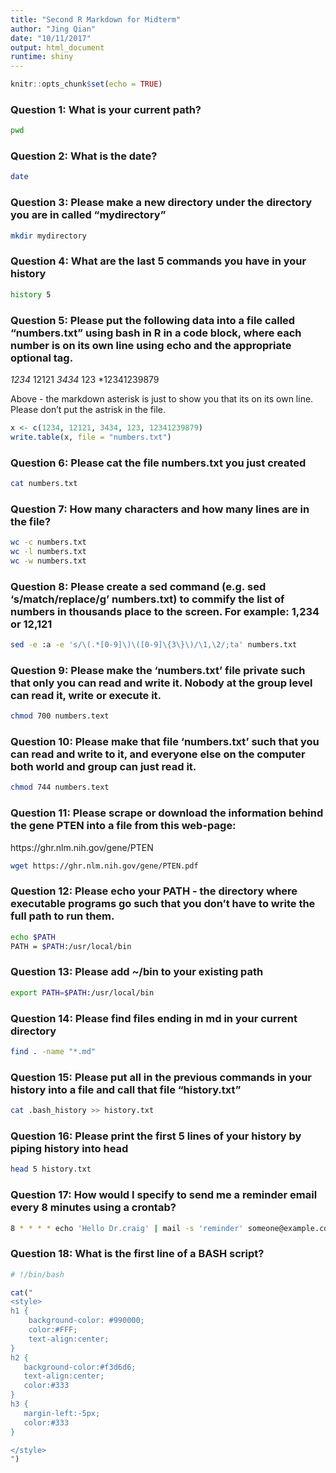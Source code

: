 ```yaml
---
title: "Second R Markdown for Midterm"
author: "Jing Qian"
date: "10/11/2017"
output: html_document
runtime: shiny
---
```


```r
knitr::opts_chunk$set(echo = TRUE)
```


### Question 1:  What is your current path?

```bash
pwd
```


### Question 2:  What is the date?

```bash
date
```

### Question 3:  Please make a new directory under the directory you are in called "mydirectory"

```bash
mkdir mydirectory
```


### Question 4:  What are the last 5 commands you have in your history

```bash
history 5
```



### Question 5:  Please put the following data into a file called "numbers.txt" using bash in R in a code block, where each number is on its own line using echo and the appropriate optional tag.

*1234
*12121
*3434
*123
*12341239879

Above - the markdown asterisk is just to show you that its on its own line. Please don't put the astrisk in the file.

```r
x <- c(1234, 12121, 3434, 123, 12341239879)
write.table(x, file = "numbers.txt")
```

### Question 6:  Please cat the file numbers.txt you just created

```bash
cat numbers.txt
```

### Question 7:  How many characters and how many lines are in the file?

```bash
wc -c numbers.txt  
wc -l numbers.txt  
wc -w numbers.txt  
```

### Question 8: Please create a sed command (e.g. sed 's/match/replace/g' numbers.txt) to commify the list of numbers in thousands place to the screen.  For example: 1,234 or 12,121

```bash
sed -e :a -e 's/\(.*[0-9]\)\([0-9]\{3\}\)/\1,\2/;ta' numbers.txt
```
### Question 9:  Please make the 'numbers.txt' file private such that only you can read and write it.  Nobody at the group level can read it, write or execute it.

```bash
chmod 700 numbers.text
```


### Question 10:   Please make that file 'numbers.txt' such that you can read and write to it, and everyone else on the computer both world and group can just read it.

```bash
chmod 744 numbers.text
```


### Question 11:  Please scrape or download the information behind the gene PTEN into a file from this web-page:
https://ghr.nlm.nih.gov/gene/PTEN

```bash
wget https://ghr.nlm.nih.gov/gene/PTEN.pdf
```


### Question 12:  Please echo your PATH - the directory where executable programs go such that you don't have to write the full path to run them.  

```bash
echo $PATH
PATH = $PATH:/usr/local/bin
```


### Question 13:  Please add ~/bin to your existing path

```bash
export PATH=$PATH:/usr/local/bin
```


### Question 14:  Please find files ending in md in your current directory

```bash
find . -name "*.md"
```


### Question 15:  Please put all in the previous commands in your history into a file and call that file "history.txt"

```bash
cat .bash_history >> history.txt
```


### Question 16:  Please print the first 5 lines of your history by piping history into head

```bash
head 5 history.txt
```


### Question 17:  How would I specify to send me a reminder email every 8 minutes using a crontab?

```bash
8 * * * * echo 'Hello Dr.craig' | mail -s 'reminder' someone@example.com
```



### Question 18: What is the first line of a BASH script?

```bash
# !/bin/bash
```













<!-- The text below is just to reformat the page, using css styling -->
```r
cat("
<style>
h1 {
    background-color: #990000;
    color:#FFF;
    text-align:center;
}
h2 {
   background-color:#f3d6d6;
   text-align:center;
   color:#333
}
h3 {
   margin-left:-5px;
   color:#333
}

</style>
")
```
